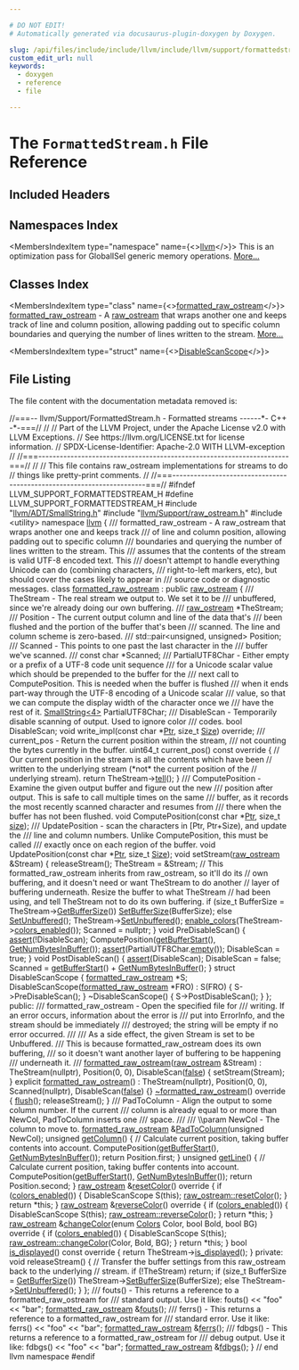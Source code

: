 ```yaml
---

# DO NOT EDIT!
# Automatically generated via docusaurus-plugin-doxygen by Doxygen.

slug: /api/files/include/include/llvm/include/llvm/support/formattedstream-h
custom_edit_url: null
keywords:
  - doxygen
  - reference
  - file

---
```





# The `FormattedStream.h` File Reference

<DoxygenPage pluginConfig={pluginConfig}>



## Included Headers

<IncludesList>
<IncludesListItem
  filePath="llvm/ADT/SmallString.h"
  permalink="/docs/api/files/include/include/llvm/include/llvm/adt/smallstring-h"
  isLocal="true" />
<IncludesListItem
  filePath="llvm/Support/raw_ostream.h"
  permalink="/docs/api/files/include/include/llvm/include/llvm/support/raw-ostream-h"
  isLocal="true" />
<IncludesListItem
  filePath="utility"
  permalink=""
  isLocal="false" />
</IncludesList>

## Namespaces Index

<MembersIndex>

<MembersIndexItem
  type="namespace"
  name={<><a href="/docs/api/namespaces/llvm">llvm</a></>}>
This is an optimization pass for GlobalISel generic memory operations. <a href="/docs/api/namespaces/llvm/#details">More...</a>
</MembersIndexItem>

</MembersIndex>

## Classes Index

<MembersIndex>

<MembersIndexItem
  type="class"
  name={<><a href="/docs/api/classes/llvm/formatted-raw-ostream">formatted_raw_ostream</a></>}>
<a href="/docs/api/classes/llvm/formatted-raw-ostream">formatted&#95;raw&#95;ostream</a> - A <a href="/docs/api/classes/llvm/raw-ostream">raw&#95;ostream</a> that wraps another one and keeps track of line and column position, allowing padding out to specific column boundaries and querying the number of lines written to the stream. <a href="/docs/api/classes/llvm/formatted-raw-ostream/#details">More...</a>
</MembersIndexItem>

<MembersIndexItem
  type="struct"
  name={<><a href="/docs/api/structs/llvm/formatted-raw-ostream/disablescanscope">DisableScanScope</a></>}>
</MembersIndexItem>

</MembersIndex>


## File Listing

The file content with the documentation metadata removed is:

<ProgramListing>

<Link id="l00001" /><CodeLine lineNumber="1"><span class="doxyHighlightComment">//===-- llvm/Support/FormattedStream.h - Formatted streams ------&#42;- C++ -&#42;-===//</span></CodeLine>
<Link id="l00002" /><CodeLine lineNumber="2"><span class="doxyHighlightComment">//</span></CodeLine>
<Link id="l00003" /><CodeLine lineNumber="3"><span class="doxyHighlightComment">// Part of the LLVM Project, under the Apache License v2.0 with LLVM Exceptions.</span></CodeLine>
<Link id="l00004" /><CodeLine lineNumber="4"><span class="doxyHighlightComment">// See https://llvm.org/LICENSE.txt for license information.</span></CodeLine>
<Link id="l00005" /><CodeLine lineNumber="5"><span class="doxyHighlightComment">// SPDX-License-Identifier: Apache-2.0 WITH LLVM-exception</span></CodeLine>
<Link id="l00006" /><CodeLine lineNumber="6"><span class="doxyHighlightComment">//</span></CodeLine>
<Link id="l00007" /><CodeLine lineNumber="7"><span class="doxyHighlightComment">//===----------------------------------------------------------------------===//</span></CodeLine>
<Link id="l00008" /><CodeLine lineNumber="8"><span class="doxyHighlightComment">//</span></CodeLine>
<Link id="l00009" /><CodeLine lineNumber="9"><span class="doxyHighlightComment">// This file contains raw&#95;ostream implementations for streams to do</span></CodeLine>
<Link id="l00010" /><CodeLine lineNumber="10"><span class="doxyHighlightComment">// things like pretty-print comments.</span></CodeLine>
<Link id="l00011" /><CodeLine lineNumber="11"><span class="doxyHighlightComment">//</span></CodeLine>
<Link id="l00012" /><CodeLine lineNumber="12"><span class="doxyHighlightComment">//===----------------------------------------------------------------------===//</span></CodeLine>
<Link id="l00013" /><CodeLine lineNumber="13"></CodeLine>
<Link id="l00014" /><CodeLine lineNumber="14"><span class="doxyHighlightPreprocessor">#ifndef LLVM&#95;SUPPORT&#95;FORMATTEDSTREAM&#95;H</span></CodeLine>
<Link id="l00015" /><CodeLine lineNumber="15"><span class="doxyHighlightPreprocessor">#define LLVM&#95;SUPPORT&#95;FORMATTEDSTREAM&#95;H</span></CodeLine>
<Link id="l00016" /><CodeLine lineNumber="16"></CodeLine>
<Link id="l00017" /><CodeLine lineNumber="17"><span class="doxyHighlightPreprocessor">#include &quot;<a href="/docs/api/files/include/include/llvm/include/llvm/adt/smallstring-h">llvm/ADT/SmallString.h</a>&quot;</span></CodeLine>
<Link id="l00018" /><CodeLine lineNumber="18"><span class="doxyHighlightPreprocessor">#include &quot;<a href="/docs/api/files/include/include/llvm/include/llvm/support/raw-ostream-h">llvm/Support/raw&#95;ostream.h</a>&quot;</span></CodeLine>
<Link id="l00019" /><CodeLine lineNumber="19"><span class="doxyHighlightPreprocessor">#include &lt;utility&gt;</span></CodeLine>
<Link id="l00020" /><CodeLine lineNumber="20"></CodeLine>
<Link id="l00021" /><CodeLine lineNumber="21"><span class="doxyHighlightKeyword">namespace </span><span class="doxyHighlight"><a href="/docs/api/namespaces/llvm">llvm</a> &#123;</span></CodeLine>
<Link id="l00022" /><CodeLine lineNumber="22"></CodeLine>
<Link id="l00023" /><CodeLine lineNumber="23"><span class="doxyHighlightComment">/// formatted&#95;raw&#95;ostream - A raw&#95;ostream that wraps another one and keeps track</span></CodeLine>
<Link id="l00024" /><CodeLine lineNumber="24"><span class="doxyHighlightComment">/// of line and column position, allowing padding out to specific column</span></CodeLine>
<Link id="l00025" /><CodeLine lineNumber="25"><span class="doxyHighlightComment">/// boundaries and querying the number of lines written to the stream. This</span></CodeLine>
<Link id="l00026" /><CodeLine lineNumber="26"><span class="doxyHighlightComment">/// assumes that the contents of the stream is valid UTF-8 encoded text. This</span></CodeLine>
<Link id="l00027" /><CodeLine lineNumber="27"><span class="doxyHighlightComment">/// doesn&#39;t attempt to handle everything Unicode can do (combining characters,</span></CodeLine>
<Link id="l00028" /><CodeLine lineNumber="28"><span class="doxyHighlightComment">/// right-to-left markers, etc), but should cover the cases likely to appear in</span></CodeLine>
<Link id="l00029" /><CodeLine lineNumber="29"><span class="doxyHighlightComment">/// source code or diagnostic messages.</span></CodeLine>
<Link id="l00030" /><CodeLine lineNumber="30" lineLink="/docs/api/classes/llvm/formatted-raw-ostream"><span class="doxyHighlightKeyword">class </span><span class="doxyHighlight"><a href="/docs/api/classes/llvm/formatted-raw-ostream/#adb8a7ef601b3598707e6ae9a6c9f6e4d">formatted&#95;raw&#95;ostream</a> : </span><span class="doxyHighlightKeyword">public</span><span class="doxyHighlight"> <a href="/docs/api/classes/llvm/raw-ostream/#a0f4b64a0f7aec0a02e7f2ff5a6552723">raw&#95;ostream</a> &#123;</span></CodeLine>
<Link id="l00031" /><CodeLine lineNumber="31"><span class="doxyHighlightComment">  /// TheStream - The real stream we output to. We set it to be</span></CodeLine>
<Link id="l00032" /><CodeLine lineNumber="32"><span class="doxyHighlightComment">  /// unbuffered, since we&#39;re already doing our own buffering.</span></CodeLine>
<Link id="l00033" /><CodeLine lineNumber="33"><span class="doxyHighlightComment">  ///</span></CodeLine>
<Link id="l00034" /><CodeLine lineNumber="34"><span class="doxyHighlight">  <a href="/docs/api/classes/llvm/raw-ostream/#a0f4b64a0f7aec0a02e7f2ff5a6552723">raw&#95;ostream</a> &#42;TheStream;</span></CodeLine>
<Link id="l00035" /><CodeLine lineNumber="35"></CodeLine>
<Link id="l00036" /><CodeLine lineNumber="36"><span class="doxyHighlightComment">  /// Position - The current output column and line of the data that&#39;s</span></CodeLine>
<Link id="l00037" /><CodeLine lineNumber="37"><span class="doxyHighlightComment">  /// been flushed and the portion of the buffer that&#39;s been</span></CodeLine>
<Link id="l00038" /><CodeLine lineNumber="38"><span class="doxyHighlightComment">  /// scanned.  The line and column scheme is zero-based.</span></CodeLine>
<Link id="l00039" /><CodeLine lineNumber="39"><span class="doxyHighlightComment">  ///</span></CodeLine>
<Link id="l00040" /><CodeLine lineNumber="40"><span class="doxyHighlight">  std::pair&lt;unsigned, unsigned&gt; Position;</span></CodeLine>
<Link id="l00041" /><CodeLine lineNumber="41"></CodeLine>
<Link id="l00042" /><CodeLine lineNumber="42"><span class="doxyHighlightComment">  /// Scanned - This points to one past the last character in the</span></CodeLine>
<Link id="l00043" /><CodeLine lineNumber="43"><span class="doxyHighlightComment">  /// buffer we&#39;ve scanned.</span></CodeLine>
<Link id="l00044" /><CodeLine lineNumber="44"><span class="doxyHighlightComment">  ///</span></CodeLine>
<Link id="l00045" /><CodeLine lineNumber="45"><span class="doxyHighlight">  </span><span class="doxyHighlightKeyword">const</span><span class="doxyHighlight"> </span><span class="doxyHighlightKeywordType">char</span><span class="doxyHighlight"> &#42;Scanned;</span></CodeLine>
<Link id="l00046" /><CodeLine lineNumber="46"></CodeLine>
<Link id="l00047" /><CodeLine lineNumber="47"><span class="doxyHighlightComment">  /// PartialUTF8Char - Either empty or a prefix of a UTF-8 code unit sequence</span></CodeLine>
<Link id="l00048" /><CodeLine lineNumber="48"><span class="doxyHighlightComment">  /// for a Unicode scalar value which should be prepended to the buffer for the</span></CodeLine>
<Link id="l00049" /><CodeLine lineNumber="49"><span class="doxyHighlightComment">  /// next call to ComputePosition. This is needed when the buffer is flushed</span></CodeLine>
<Link id="l00050" /><CodeLine lineNumber="50"><span class="doxyHighlightComment">  /// when it ends part-way through the UTF-8 encoding of a Unicode scalar</span></CodeLine>
<Link id="l00051" /><CodeLine lineNumber="51"><span class="doxyHighlightComment">  /// value, so that we can compute the display width of the character once we</span></CodeLine>
<Link id="l00052" /><CodeLine lineNumber="52"><span class="doxyHighlightComment">  /// have the rest of it.</span></CodeLine>
<Link id="l00053" /><CodeLine lineNumber="53"><span class="doxyHighlight">  <a href="/docs/api/classes/llvm/smallstring">SmallString&lt;4&gt;</a> PartialUTF8Char;</span></CodeLine>
<Link id="l00054" /><CodeLine lineNumber="54"></CodeLine>
<Link id="l00055" /><CodeLine lineNumber="55"><span class="doxyHighlightComment">  /// DisableScan - Temporarily disable scanning of output. Used to ignore color</span></CodeLine>
<Link id="l00056" /><CodeLine lineNumber="56"><span class="doxyHighlightComment">  /// codes.</span></CodeLine>
<Link id="l00057" /><CodeLine lineNumber="57"><span class="doxyHighlight">  </span><span class="doxyHighlightKeywordType">bool</span><span class="doxyHighlight"> DisableScan;</span></CodeLine>
<Link id="l00058" /><CodeLine lineNumber="58"></CodeLine>
<Link id="l00059" /><CodeLine lineNumber="59"><span class="doxyHighlight">  </span><span class="doxyHighlightKeywordType">void</span><span class="doxyHighlight"> write&#95;impl(</span><span class="doxyHighlightKeyword">const</span><span class="doxyHighlight"> </span><span class="doxyHighlightKeywordType">char</span><span class="doxyHighlight"> &#42;<a href="/docs/api/files/lib/lib/analysis/targetlibraryinfo-cpp/#aca185e6d0e9f423dbb24440206454872a11dbf501abf829b3ab7049c2d3a8a053">Ptr</a>, </span><span class="doxyHighlightKeywordType">size&#95;t</span><span class="doxyHighlight"> <a href="/docs/api/files/lib/lib/analysis/inlineorder-cpp/#a7ee6f0cb51c3b9056199e9a0001fe8c3a6f6cb72d544962fa333e2e34ce64f719">Size</a>) </span><span class="doxyHighlightKeyword">override</span><span class="doxyHighlight">;</span></CodeLine>
<Link id="l00060" /><CodeLine lineNumber="60"></CodeLine>
<Link id="l00061" /><CodeLine lineNumber="61"><span class="doxyHighlightComment">  /// current&#95;pos - Return the current position within the stream,</span></CodeLine>
<Link id="l00062" /><CodeLine lineNumber="62"><span class="doxyHighlightComment">  /// not counting the bytes currently in the buffer.</span></CodeLine>
<Link id="l00063" /><CodeLine lineNumber="63"><span class="doxyHighlight">  uint64&#95;t current&#95;pos()</span><span class="doxyHighlightKeyword"> const override </span><span class="doxyHighlight">&#123;</span></CodeLine>
<Link id="l00064" /><CodeLine lineNumber="64"><span class="doxyHighlight">    </span><span class="doxyHighlightComment">// Our current position in the stream is all the contents which have been</span></CodeLine>
<Link id="l00065" /><CodeLine lineNumber="65"><span class="doxyHighlight">    </span><span class="doxyHighlightComment">// written to the underlying stream (&#42;not&#42; the current position of the</span></CodeLine>
<Link id="l00066" /><CodeLine lineNumber="66"><span class="doxyHighlight">    </span><span class="doxyHighlightComment">// underlying stream).</span></CodeLine>
<Link id="l00067" /><CodeLine lineNumber="67"><span class="doxyHighlight">    </span><span class="doxyHighlightKeywordFlow">return</span><span class="doxyHighlight"> TheStream-&gt;<a href="/docs/api/classes/llvm/raw-ostream/#a0f90ad570f71349466844ee9f2d06cd1">tell</a>();</span></CodeLine>
<Link id="l00068" /><CodeLine lineNumber="68"><span class="doxyHighlight">  &#125;</span></CodeLine>
<Link id="l00069" /><CodeLine lineNumber="69"></CodeLine>
<Link id="l00070" /><CodeLine lineNumber="70"><span class="doxyHighlightComment">  /// ComputePosition - Examine the given output buffer and figure out the new</span></CodeLine>
<Link id="l00071" /><CodeLine lineNumber="71"><span class="doxyHighlightComment">  /// position after output. This is safe to call multiple times on the same</span></CodeLine>
<Link id="l00072" /><CodeLine lineNumber="72"><span class="doxyHighlightComment">  /// buffer, as it records the most recently scanned character and resumes from</span></CodeLine>
<Link id="l00073" /><CodeLine lineNumber="73"><span class="doxyHighlightComment">  /// there when the buffer has not been flushed.</span></CodeLine>
<Link id="l00074" /><CodeLine lineNumber="74"><span class="doxyHighlight">  </span><span class="doxyHighlightKeywordType">void</span><span class="doxyHighlight"> ComputePosition(</span><span class="doxyHighlightKeyword">const</span><span class="doxyHighlight"> </span><span class="doxyHighlightKeywordType">char</span><span class="doxyHighlight"> &#42;<a href="/docs/api/files/lib/lib/analysis/targetlibraryinfo-cpp/#aca185e6d0e9f423dbb24440206454872a11dbf501abf829b3ab7049c2d3a8a053">Ptr</a>, </span><span class="doxyHighlightKeywordType">size&#95;t</span><span class="doxyHighlight"> <a href="/docs/api/namespaces/llvm/#a10f3d955592ae2bc745f57e5b48ae115">size</a>);</span></CodeLine>
<Link id="l00075" /><CodeLine lineNumber="75"></CodeLine>
<Link id="l00076" /><CodeLine lineNumber="76"><span class="doxyHighlightComment">  /// UpdatePosition - scan the characters in &#91;Ptr, Ptr+Size), and update the</span></CodeLine>
<Link id="l00077" /><CodeLine lineNumber="77"><span class="doxyHighlightComment">  /// line and column numbers. Unlike ComputePosition, this must be called</span></CodeLine>
<Link id="l00078" /><CodeLine lineNumber="78"><span class="doxyHighlightComment">  /// exactly once on each region of the buffer.</span></CodeLine>
<Link id="l00079" /><CodeLine lineNumber="79"><span class="doxyHighlight">  </span><span class="doxyHighlightKeywordType">void</span><span class="doxyHighlight"> UpdatePosition(</span><span class="doxyHighlightKeyword">const</span><span class="doxyHighlight"> </span><span class="doxyHighlightKeywordType">char</span><span class="doxyHighlight"> &#42;<a href="/docs/api/files/lib/lib/analysis/targetlibraryinfo-cpp/#aca185e6d0e9f423dbb24440206454872a11dbf501abf829b3ab7049c2d3a8a053">Ptr</a>, </span><span class="doxyHighlightKeywordType">size&#95;t</span><span class="doxyHighlight"> <a href="/docs/api/files/lib/lib/analysis/inlineorder-cpp/#a7ee6f0cb51c3b9056199e9a0001fe8c3a6f6cb72d544962fa333e2e34ce64f719">Size</a>);</span></CodeLine>
<Link id="l00080" /><CodeLine lineNumber="80"></CodeLine>
<Link id="l00081" /><CodeLine lineNumber="81"><span class="doxyHighlight">  </span><span class="doxyHighlightKeywordType">void</span><span class="doxyHighlight"> setStream(<a href="/docs/api/classes/llvm/raw-ostream/#a0f4b64a0f7aec0a02e7f2ff5a6552723">raw&#95;ostream</a> &amp;Stream) &#123;</span></CodeLine>
<Link id="l00082" /><CodeLine lineNumber="82"><span class="doxyHighlight">    releaseStream();</span></CodeLine>
<Link id="l00083" /><CodeLine lineNumber="83"></CodeLine>
<Link id="l00084" /><CodeLine lineNumber="84"><span class="doxyHighlight">    TheStream = &amp;Stream;</span></CodeLine>
<Link id="l00085" /><CodeLine lineNumber="85"></CodeLine>
<Link id="l00086" /><CodeLine lineNumber="86"><span class="doxyHighlight">    </span><span class="doxyHighlightComment">// This formatted&#95;raw&#95;ostream inherits from raw&#95;ostream, so it&#39;ll do its</span></CodeLine>
<Link id="l00087" /><CodeLine lineNumber="87"><span class="doxyHighlight">    </span><span class="doxyHighlightComment">// own buffering, and it doesn&#39;t need or want TheStream to do another</span></CodeLine>
<Link id="l00088" /><CodeLine lineNumber="88"><span class="doxyHighlight">    </span><span class="doxyHighlightComment">// layer of buffering underneath. Resize the buffer to what TheStream</span></CodeLine>
<Link id="l00089" /><CodeLine lineNumber="89"><span class="doxyHighlight">    </span><span class="doxyHighlightComment">// had been using, and tell TheStream not to do its own buffering.</span></CodeLine>
<Link id="l00090" /><CodeLine lineNumber="90"><span class="doxyHighlight">    </span><span class="doxyHighlightKeywordFlow">if</span><span class="doxyHighlight"> (</span><span class="doxyHighlightKeywordType">size&#95;t</span><span class="doxyHighlight"> BufferSize = TheStream-&gt;<a href="/docs/api/classes/llvm/raw-ostream/#a2d79232a41a2f24d43acb936c8522443">GetBufferSize</a>())</span></CodeLine>
<Link id="l00091" /><CodeLine lineNumber="91"><span class="doxyHighlight">      <a href="/docs/api/classes/llvm/raw-ostream/#a1a59a3dce2d7cde8c5e6ef0e3a30b375">SetBufferSize</a>(BufferSize);</span></CodeLine>
<Link id="l00092" /><CodeLine lineNumber="92"><span class="doxyHighlight">    </span><span class="doxyHighlightKeywordFlow">else</span></CodeLine>
<Link id="l00093" /><CodeLine lineNumber="93"><span class="doxyHighlight">      <a href="/docs/api/classes/llvm/raw-ostream/#a75860636a752bc2592f6e4185e63efdc">SetUnbuffered</a>();</span></CodeLine>
<Link id="l00094" /><CodeLine lineNumber="94"><span class="doxyHighlight">    TheStream-&gt;<a href="/docs/api/classes/llvm/raw-ostream/#a75860636a752bc2592f6e4185e63efdc">SetUnbuffered</a>();</span></CodeLine>
<Link id="l00095" /><CodeLine lineNumber="95"></CodeLine>
<Link id="l00096" /><CodeLine lineNumber="96"><span class="doxyHighlight">    <a href="/docs/api/classes/llvm/raw-ostream/#abb9477fc02ae36079df14aa77d8789c3">enable&#95;colors</a>(TheStream-&gt;<a href="/docs/api/classes/llvm/raw-ostream/#aff9ac3b7e5094380eca385afd6023cd4">colors&#95;enabled</a>());</span></CodeLine>
<Link id="l00097" /><CodeLine lineNumber="97"></CodeLine>
<Link id="l00098" /><CodeLine lineNumber="98"><span class="doxyHighlight">    Scanned = </span><span class="doxyHighlightKeyword">nullptr</span><span class="doxyHighlight">;</span></CodeLine>
<Link id="l00099" /><CodeLine lineNumber="99"><span class="doxyHighlight">  &#125;</span></CodeLine>
<Link id="l00100" /><CodeLine lineNumber="100"></CodeLine>
<Link id="l00101" /><CodeLine lineNumber="101"><span class="doxyHighlight">  </span><span class="doxyHighlightKeywordType">void</span><span class="doxyHighlight"> PreDisableScan() &#123;</span></CodeLine>
<Link id="l00102" /><CodeLine lineNumber="102"><span class="doxyHighlight">    <a href="/docs/api/files/lib/lib/target/lib/target/amdgpu/silowercontrolflow-cpp/#a4868c5d81c5ccc98c47aeab6244346a0">assert</a>(!DisableScan);</span></CodeLine>
<Link id="l00103" /><CodeLine lineNumber="103"><span class="doxyHighlight">    ComputePosition(<a href="/docs/api/classes/llvm/raw-ostream/#a980ad6112624b521eb2d831b39b346eb">getBufferStart</a>(), <a href="/docs/api/classes/llvm/raw-ostream/#ad6cd89674692383208613b1e4ee560fe">GetNumBytesInBuffer</a>());</span></CodeLine>
<Link id="l00104" /><CodeLine lineNumber="104"><span class="doxyHighlight">    <a href="/docs/api/files/lib/lib/target/lib/target/amdgpu/silowercontrolflow-cpp/#a4868c5d81c5ccc98c47aeab6244346a0">assert</a>(PartialUTF8Char.<a href="/docs/api/classes/llvm/smallvectortemplatecommon/#ad9a3c7bc26b130377bbafc170b5f88a2">empty</a>());</span></CodeLine>
<Link id="l00105" /><CodeLine lineNumber="105"><span class="doxyHighlight">    DisableScan = </span><span class="doxyHighlightKeyword">true</span><span class="doxyHighlight">;</span></CodeLine>
<Link id="l00106" /><CodeLine lineNumber="106"><span class="doxyHighlight">  &#125;</span></CodeLine>
<Link id="l00107" /><CodeLine lineNumber="107"></CodeLine>
<Link id="l00108" /><CodeLine lineNumber="108"><span class="doxyHighlight">  </span><span class="doxyHighlightKeywordType">void</span><span class="doxyHighlight"> PostDisableScan() &#123;</span></CodeLine>
<Link id="l00109" /><CodeLine lineNumber="109"><span class="doxyHighlight">    <a href="/docs/api/files/lib/lib/target/lib/target/amdgpu/silowercontrolflow-cpp/#a4868c5d81c5ccc98c47aeab6244346a0">assert</a>(DisableScan);</span></CodeLine>
<Link id="l00110" /><CodeLine lineNumber="110"><span class="doxyHighlight">    DisableScan = </span><span class="doxyHighlightKeyword">false</span><span class="doxyHighlight">;</span></CodeLine>
<Link id="l00111" /><CodeLine lineNumber="111"><span class="doxyHighlight">    Scanned = <a href="/docs/api/classes/llvm/raw-ostream/#a980ad6112624b521eb2d831b39b346eb">getBufferStart</a>() + <a href="/docs/api/classes/llvm/raw-ostream/#ad6cd89674692383208613b1e4ee560fe">GetNumBytesInBuffer</a>();</span></CodeLine>
<Link id="l00112" /><CodeLine lineNumber="112"><span class="doxyHighlight">  &#125;</span></CodeLine>
<Link id="l00113" /><CodeLine lineNumber="113"></CodeLine>
<Link id="l00114" /><CodeLine lineNumber="114"><span class="doxyHighlight">  </span><span class="doxyHighlightKeyword">struct </span><span class="doxyHighlight">DisableScanScope &#123;</span></CodeLine>
<Link id="l00115" /><CodeLine lineNumber="115"><span class="doxyHighlight">    <a href="/docs/api/classes/llvm/formatted-raw-ostream/#adb8a7ef601b3598707e6ae9a6c9f6e4d">formatted&#95;raw&#95;ostream</a> &#42;S;</span></CodeLine>
<Link id="l00116" /><CodeLine lineNumber="116"></CodeLine>
<Link id="l00117" /><CodeLine lineNumber="117"><span class="doxyHighlight">    DisableScanScope(<a href="/docs/api/classes/llvm/formatted-raw-ostream/#adb8a7ef601b3598707e6ae9a6c9f6e4d">formatted&#95;raw&#95;ostream</a> &#42;FRO) : S(FRO) &#123;</span></CodeLine>
<Link id="l00118" /><CodeLine lineNumber="118"><span class="doxyHighlight">      S-&gt;PreDisableScan();</span></CodeLine>
<Link id="l00119" /><CodeLine lineNumber="119"><span class="doxyHighlight">    &#125;</span></CodeLine>
<Link id="l00120" /><CodeLine lineNumber="120"><span class="doxyHighlight">    ~DisableScanScope() &#123; S-&gt;PostDisableScan(); &#125;</span></CodeLine>
<Link id="l00121" /><CodeLine lineNumber="121"><span class="doxyHighlight">  &#125;;</span></CodeLine>
<Link id="l00122" /><CodeLine lineNumber="122"></CodeLine>
<Link id="l00123" /><CodeLine lineNumber="123"><span class="doxyHighlightKeyword">public</span><span class="doxyHighlight">:</span></CodeLine>
<Link id="l00124" /><CodeLine lineNumber="124"><span class="doxyHighlightComment">  /// formatted&#95;raw&#95;ostream - Open the specified file for</span></CodeLine>
<Link id="l00125" /><CodeLine lineNumber="125"><span class="doxyHighlightComment">  /// writing. If an error occurs, information about the error is</span></CodeLine>
<Link id="l00126" /><CodeLine lineNumber="126"><span class="doxyHighlightComment">  /// put into ErrorInfo, and the stream should be immediately</span></CodeLine>
<Link id="l00127" /><CodeLine lineNumber="127"><span class="doxyHighlightComment">  /// destroyed; the string will be empty if no error occurred.</span></CodeLine>
<Link id="l00128" /><CodeLine lineNumber="128"><span class="doxyHighlightComment">  ///</span></CodeLine>
<Link id="l00129" /><CodeLine lineNumber="129"><span class="doxyHighlightComment">  /// As a side effect, the given Stream is set to be Unbuffered.</span></CodeLine>
<Link id="l00130" /><CodeLine lineNumber="130"><span class="doxyHighlightComment">  /// This is because formatted&#95;raw&#95;ostream does its own buffering,</span></CodeLine>
<Link id="l00131" /><CodeLine lineNumber="131"><span class="doxyHighlightComment">  /// so it doesn&#39;t want another layer of buffering to be happening</span></CodeLine>
<Link id="l00132" /><CodeLine lineNumber="132"><span class="doxyHighlightComment">  /// underneath it.</span></CodeLine>
<Link id="l00133" /><CodeLine lineNumber="133"><span class="doxyHighlightComment">  ///</span></CodeLine>
<Link id="l00134" /><CodeLine lineNumber="134" lineLink="/docs/api/classes/llvm/formatted-raw-ostream/#adb8a7ef601b3598707e6ae9a6c9f6e4d"><span class="doxyHighlight">  <a href="/docs/api/classes/llvm/formatted-raw-ostream/#adb8a7ef601b3598707e6ae9a6c9f6e4d">formatted&#95;raw&#95;ostream</a>(<a href="/docs/api/classes/llvm/raw-ostream/#a0f4b64a0f7aec0a02e7f2ff5a6552723">raw&#95;ostream</a> &amp;Stream)</span></CodeLine>
<Link id="l00135" /><CodeLine lineNumber="135"><span class="doxyHighlight">      : TheStream(nullptr), Position(0, 0), DisableScan(<a href="/docs/api/namespaces/false">false</a>) &#123;</span></CodeLine>
<Link id="l00136" /><CodeLine lineNumber="136"><span class="doxyHighlight">    setStream(Stream);</span></CodeLine>
<Link id="l00137" /><CodeLine lineNumber="137"><span class="doxyHighlight">  &#125;</span></CodeLine>
<Link id="l00138" /><CodeLine lineNumber="138" lineLink="/docs/api/classes/llvm/formatted-raw-ostream/#a91b597f0ba8945f847b8df2ff00e5880"><span class="doxyHighlight">  </span><span class="doxyHighlightKeyword">explicit</span><span class="doxyHighlight"> <a href="/docs/api/classes/llvm/formatted-raw-ostream/#a91b597f0ba8945f847b8df2ff00e5880">formatted&#95;raw&#95;ostream</a>()</span></CodeLine>
<Link id="l00139" /><CodeLine lineNumber="139"><span class="doxyHighlight">      : TheStream(nullptr), Position(0, 0), Scanned(nullptr),</span></CodeLine>
<Link id="l00140" /><CodeLine lineNumber="140"><span class="doxyHighlight">        DisableScan(<a href="/docs/api/namespaces/false">false</a>) &#123;&#125;</span></CodeLine>
<Link id="l00141" /><CodeLine lineNumber="141"></CodeLine>
<Link id="l00142" /><CodeLine lineNumber="142" lineLink="/docs/api/classes/llvm/formatted-raw-ostream/#a0eb361f836554627ef51810e0d3646c6"><span class="doxyHighlight">  <a href="/docs/api/classes/llvm/formatted-raw-ostream/#a0eb361f836554627ef51810e0d3646c6">~formatted&#95;raw&#95;ostream</a>()</span><span class="doxyHighlightKeyword"> override </span><span class="doxyHighlight">&#123;</span></CodeLine>
<Link id="l00143" /><CodeLine lineNumber="143"><span class="doxyHighlight">    <a href="/docs/api/classes/llvm/raw-ostream/#a520bdf57dfe3e73abb53d482893f0a27">flush</a>();</span></CodeLine>
<Link id="l00144" /><CodeLine lineNumber="144"><span class="doxyHighlight">    releaseStream();</span></CodeLine>
<Link id="l00145" /><CodeLine lineNumber="145"><span class="doxyHighlight">  &#125;</span></CodeLine>
<Link id="l00146" /><CodeLine lineNumber="146"></CodeLine>
<Link id="l00147" /><CodeLine lineNumber="147"><span class="doxyHighlightComment">  /// PadToColumn - Align the output to some column number.  If the current</span></CodeLine>
<Link id="l00148" /><CodeLine lineNumber="148"><span class="doxyHighlightComment">  /// column is already equal to or more than NewCol, PadToColumn inserts one</span></CodeLine>
<Link id="l00149" /><CodeLine lineNumber="149"><span class="doxyHighlightComment">  /// space.</span></CodeLine>
<Link id="l00150" /><CodeLine lineNumber="150"><span class="doxyHighlightComment">  ///</span></CodeLine>
<Link id="l00151" /><CodeLine lineNumber="151"><span class="doxyHighlightComment">  /// \\param NewCol - The column to move to.</span></CodeLine>
<Link id="l00152" /><CodeLine lineNumber="152"><span class="doxyHighlight">  <a href="/docs/api/classes/llvm/formatted-raw-ostream">formatted&#95;raw&#95;ostream</a> &amp;<a href="/docs/api/classes/llvm/formatted-raw-ostream/#a1fc7f913807a21ba5a42df7cc2d2e748">PadToColumn</a>(</span><span class="doxyHighlightKeywordType">unsigned</span><span class="doxyHighlight"> NewCol);</span></CodeLine>
<Link id="l00153" /><CodeLine lineNumber="153"></CodeLine>
<Link id="l00154" /><CodeLine lineNumber="154" lineLink="/docs/api/classes/llvm/formatted-raw-ostream/#a65290bab4b83149e403bf48709658bd1"><span class="doxyHighlight">  </span><span class="doxyHighlightKeywordType">unsigned</span><span class="doxyHighlight"> <a href="/docs/api/classes/llvm/formatted-raw-ostream/#a65290bab4b83149e403bf48709658bd1">getColumn</a>() &#123;</span></CodeLine>
<Link id="l00155" /><CodeLine lineNumber="155"><span class="doxyHighlight">    </span><span class="doxyHighlightComment">// Calculate current position, taking buffer contents into account.</span></CodeLine>
<Link id="l00156" /><CodeLine lineNumber="156"><span class="doxyHighlight">    ComputePosition(<a href="/docs/api/classes/llvm/raw-ostream/#a980ad6112624b521eb2d831b39b346eb">getBufferStart</a>(), <a href="/docs/api/classes/llvm/raw-ostream/#ad6cd89674692383208613b1e4ee560fe">GetNumBytesInBuffer</a>());</span></CodeLine>
<Link id="l00157" /><CodeLine lineNumber="157"><span class="doxyHighlight">    </span><span class="doxyHighlightKeywordFlow">return</span><span class="doxyHighlight"> Position.first;</span></CodeLine>
<Link id="l00158" /><CodeLine lineNumber="158"><span class="doxyHighlight">  &#125;</span></CodeLine>
<Link id="l00159" /><CodeLine lineNumber="159"></CodeLine>
<Link id="l00160" /><CodeLine lineNumber="160" lineLink="/docs/api/classes/llvm/formatted-raw-ostream/#a88de341253439019e912f01fcd55c45b"><span class="doxyHighlight">  </span><span class="doxyHighlightKeywordType">unsigned</span><span class="doxyHighlight"> <a href="/docs/api/classes/llvm/formatted-raw-ostream/#a88de341253439019e912f01fcd55c45b">getLine</a>() &#123;</span></CodeLine>
<Link id="l00161" /><CodeLine lineNumber="161"><span class="doxyHighlight">    </span><span class="doxyHighlightComment">// Calculate current position, taking buffer contents into account.</span></CodeLine>
<Link id="l00162" /><CodeLine lineNumber="162"><span class="doxyHighlight">    ComputePosition(<a href="/docs/api/classes/llvm/raw-ostream/#a980ad6112624b521eb2d831b39b346eb">getBufferStart</a>(), <a href="/docs/api/classes/llvm/raw-ostream/#ad6cd89674692383208613b1e4ee560fe">GetNumBytesInBuffer</a>());</span></CodeLine>
<Link id="l00163" /><CodeLine lineNumber="163"><span class="doxyHighlight">    </span><span class="doxyHighlightKeywordFlow">return</span><span class="doxyHighlight"> Position.second;</span></CodeLine>
<Link id="l00164" /><CodeLine lineNumber="164"><span class="doxyHighlight">  &#125;</span></CodeLine>
<Link id="l00165" /><CodeLine lineNumber="165"></CodeLine>
<Link id="l00166" /><CodeLine lineNumber="166" lineLink="/docs/api/classes/llvm/formatted-raw-ostream/#a255a1144d50063acc74b8b5143697694"><span class="doxyHighlight">  <a href="/docs/api/classes/llvm/raw-ostream/#a0f4b64a0f7aec0a02e7f2ff5a6552723">raw&#95;ostream</a> &amp;<a href="/docs/api/classes/llvm/formatted-raw-ostream/#a255a1144d50063acc74b8b5143697694">resetColor</a>()</span><span class="doxyHighlightKeyword"> override </span><span class="doxyHighlight">&#123;</span></CodeLine>
<Link id="l00167" /><CodeLine lineNumber="167"><span class="doxyHighlight">    </span><span class="doxyHighlightKeywordFlow">if</span><span class="doxyHighlight"> (<a href="/docs/api/classes/llvm/raw-ostream/#aff9ac3b7e5094380eca385afd6023cd4">colors&#95;enabled</a>()) &#123;</span></CodeLine>
<Link id="l00168" /><CodeLine lineNumber="168"><span class="doxyHighlight">      DisableScanScope S(</span><span class="doxyHighlightKeyword">this</span><span class="doxyHighlight">);</span></CodeLine>
<Link id="l00169" /><CodeLine lineNumber="169"><span class="doxyHighlight">      <a href="/docs/api/classes/llvm/raw-ostream/#a4219e33c3cd0cc8383f615fc40254d21">raw&#95;ostream::resetColor</a>();</span></CodeLine>
<Link id="l00170" /><CodeLine lineNumber="170"><span class="doxyHighlight">    &#125;</span></CodeLine>
<Link id="l00171" /><CodeLine lineNumber="171"><span class="doxyHighlight">    </span><span class="doxyHighlightKeywordFlow">return</span><span class="doxyHighlight"> &#42;</span><span class="doxyHighlightKeyword">this</span><span class="doxyHighlight">;</span></CodeLine>
<Link id="l00172" /><CodeLine lineNumber="172"><span class="doxyHighlight">  &#125;</span></CodeLine>
<Link id="l00173" /><CodeLine lineNumber="173"></CodeLine>
<Link id="l00174" /><CodeLine lineNumber="174" lineLink="/docs/api/classes/llvm/formatted-raw-ostream/#af55e6fb1fbaadb04b201cba1f302d7b9"><span class="doxyHighlight">  <a href="/docs/api/classes/llvm/raw-ostream/#a0f4b64a0f7aec0a02e7f2ff5a6552723">raw&#95;ostream</a> &amp;<a href="/docs/api/classes/llvm/formatted-raw-ostream/#af55e6fb1fbaadb04b201cba1f302d7b9">reverseColor</a>()</span><span class="doxyHighlightKeyword"> override </span><span class="doxyHighlight">&#123;</span></CodeLine>
<Link id="l00175" /><CodeLine lineNumber="175"><span class="doxyHighlight">    </span><span class="doxyHighlightKeywordFlow">if</span><span class="doxyHighlight"> (<a href="/docs/api/classes/llvm/raw-ostream/#aff9ac3b7e5094380eca385afd6023cd4">colors&#95;enabled</a>()) &#123;</span></CodeLine>
<Link id="l00176" /><CodeLine lineNumber="176"><span class="doxyHighlight">      DisableScanScope S(</span><span class="doxyHighlightKeyword">this</span><span class="doxyHighlight">);</span></CodeLine>
<Link id="l00177" /><CodeLine lineNumber="177"><span class="doxyHighlight">      <a href="/docs/api/classes/llvm/raw-ostream/#a6095e2a0ebe961a05e2b3a7b6acbe769">raw&#95;ostream::reverseColor</a>();</span></CodeLine>
<Link id="l00178" /><CodeLine lineNumber="178"><span class="doxyHighlight">    &#125;</span></CodeLine>
<Link id="l00179" /><CodeLine lineNumber="179"><span class="doxyHighlight">    </span><span class="doxyHighlightKeywordFlow">return</span><span class="doxyHighlight"> &#42;</span><span class="doxyHighlightKeyword">this</span><span class="doxyHighlight">;</span></CodeLine>
<Link id="l00180" /><CodeLine lineNumber="180"><span class="doxyHighlight">  &#125;</span></CodeLine>
<Link id="l00181" /><CodeLine lineNumber="181"></CodeLine>
<Link id="l00182" /><CodeLine lineNumber="182" lineLink="/docs/api/classes/llvm/formatted-raw-ostream/#a28c28221c236cdabcd2e6553854ed278"><span class="doxyHighlight">  <a href="/docs/api/classes/llvm/raw-ostream/#a0f4b64a0f7aec0a02e7f2ff5a6552723">raw&#95;ostream</a> &amp;<a href="/docs/api/classes/llvm/formatted-raw-ostream/#a28c28221c236cdabcd2e6553854ed278">changeColor</a>(</span><span class="doxyHighlightKeyword">enum</span><span class="doxyHighlight"> <a href="/docs/api/classes/llvm/raw-ostream/#a1d5efc43dd5669473ac2fe47d5aaf965">Colors</a> Color, </span><span class="doxyHighlightKeywordType">bool</span><span class="doxyHighlight"> Bold, </span><span class="doxyHighlightKeywordType">bool</span><span class="doxyHighlight"> BG)</span><span class="doxyHighlightKeyword"> override </span><span class="doxyHighlight">&#123;</span></CodeLine>
<Link id="l00183" /><CodeLine lineNumber="183"><span class="doxyHighlight">    </span><span class="doxyHighlightKeywordFlow">if</span><span class="doxyHighlight"> (<a href="/docs/api/classes/llvm/raw-ostream/#aff9ac3b7e5094380eca385afd6023cd4">colors&#95;enabled</a>()) &#123;</span></CodeLine>
<Link id="l00184" /><CodeLine lineNumber="184"><span class="doxyHighlight">      DisableScanScope S(</span><span class="doxyHighlightKeyword">this</span><span class="doxyHighlight">);</span></CodeLine>
<Link id="l00185" /><CodeLine lineNumber="185"><span class="doxyHighlight">      <a href="/docs/api/classes/llvm/raw-ostream/#a28fa4a2054d6d628fa4eea21c5262212">raw&#95;ostream::changeColor</a>(Color, Bold, BG);</span></CodeLine>
<Link id="l00186" /><CodeLine lineNumber="186"><span class="doxyHighlight">    &#125;</span></CodeLine>
<Link id="l00187" /><CodeLine lineNumber="187"><span class="doxyHighlight">    </span><span class="doxyHighlightKeywordFlow">return</span><span class="doxyHighlight"> &#42;</span><span class="doxyHighlightKeyword">this</span><span class="doxyHighlight">;</span></CodeLine>
<Link id="l00188" /><CodeLine lineNumber="188"><span class="doxyHighlight">  &#125;</span></CodeLine>
<Link id="l00189" /><CodeLine lineNumber="189"></CodeLine>
<Link id="l00190" /><CodeLine lineNumber="190" lineLink="/docs/api/classes/llvm/formatted-raw-ostream/#a0af326688c69076ecde5af500a1a7d5f"><span class="doxyHighlight">  </span><span class="doxyHighlightKeywordType">bool</span><span class="doxyHighlight"> <a href="/docs/api/classes/llvm/formatted-raw-ostream/#a0af326688c69076ecde5af500a1a7d5f">is&#95;displayed</a>()</span><span class="doxyHighlightKeyword"> const override </span><span class="doxyHighlight">&#123;</span></CodeLine>
<Link id="l00191" /><CodeLine lineNumber="191"><span class="doxyHighlight">    </span><span class="doxyHighlightKeywordFlow">return</span><span class="doxyHighlight"> TheStream-&gt;<a href="/docs/api/classes/llvm/raw-ostream/#a8f6a957a67e05e7355ab616619ee2608">is&#95;displayed</a>();</span></CodeLine>
<Link id="l00192" /><CodeLine lineNumber="192"><span class="doxyHighlight">  &#125;</span></CodeLine>
<Link id="l00193" /><CodeLine lineNumber="193"></CodeLine>
<Link id="l00194" /><CodeLine lineNumber="194"><span class="doxyHighlightKeyword">private</span><span class="doxyHighlight">:</span></CodeLine>
<Link id="l00195" /><CodeLine lineNumber="195"><span class="doxyHighlight">  </span><span class="doxyHighlightKeywordType">void</span><span class="doxyHighlight"> releaseStream() &#123;</span></CodeLine>
<Link id="l00196" /><CodeLine lineNumber="196"><span class="doxyHighlight">    </span><span class="doxyHighlightComment">// Transfer the buffer settings from this raw&#95;ostream back to the underlying</span></CodeLine>
<Link id="l00197" /><CodeLine lineNumber="197"><span class="doxyHighlight">    </span><span class="doxyHighlightComment">// stream.</span></CodeLine>
<Link id="l00198" /><CodeLine lineNumber="198"><span class="doxyHighlight">    </span><span class="doxyHighlightKeywordFlow">if</span><span class="doxyHighlight"> (!TheStream)</span></CodeLine>
<Link id="l00199" /><CodeLine lineNumber="199"><span class="doxyHighlight">      </span><span class="doxyHighlightKeywordFlow">return</span><span class="doxyHighlight">;</span></CodeLine>
<Link id="l00200" /><CodeLine lineNumber="200"><span class="doxyHighlight">    </span><span class="doxyHighlightKeywordFlow">if</span><span class="doxyHighlight"> (</span><span class="doxyHighlightKeywordType">size&#95;t</span><span class="doxyHighlight"> BufferSize = <a href="/docs/api/classes/llvm/raw-ostream/#a2d79232a41a2f24d43acb936c8522443">GetBufferSize</a>())</span></CodeLine>
<Link id="l00201" /><CodeLine lineNumber="201"><span class="doxyHighlight">      TheStream-&gt;<a href="/docs/api/classes/llvm/raw-ostream/#a1a59a3dce2d7cde8c5e6ef0e3a30b375">SetBufferSize</a>(BufferSize);</span></CodeLine>
<Link id="l00202" /><CodeLine lineNumber="202"><span class="doxyHighlight">    </span><span class="doxyHighlightKeywordFlow">else</span></CodeLine>
<Link id="l00203" /><CodeLine lineNumber="203"><span class="doxyHighlight">      TheStream-&gt;<a href="/docs/api/classes/llvm/raw-ostream/#a75860636a752bc2592f6e4185e63efdc">SetUnbuffered</a>();</span></CodeLine>
<Link id="l00204" /><CodeLine lineNumber="204"><span class="doxyHighlight">  &#125;</span></CodeLine>
<Link id="l00205" /><CodeLine lineNumber="205"><span class="doxyHighlight">&#125;;</span></CodeLine>
<Link id="l00206" /><CodeLine lineNumber="206"></CodeLine>
<Link id="l00207" /><CodeLine lineNumber="207"><span class="doxyHighlightComment">/// fouts() - This returns a reference to a formatted&#95;raw&#95;ostream for</span></CodeLine>
<Link id="l00208" /><CodeLine lineNumber="208"><span class="doxyHighlightComment">/// standard output.  Use it like: fouts() &lt;&lt; &quot;foo&quot; &lt;&lt; &quot;bar&quot;;</span></CodeLine>
<Link id="l00209" /><CodeLine lineNumber="209"><span class="doxyHighlight"><a href="/docs/api/classes/llvm/formatted-raw-ostream">formatted&#95;raw&#95;ostream</a> &amp;<a href="/docs/api/namespaces/llvm/#a472f926a5e7fc7bb1f147eb4e383cd34">fouts</a>();</span></CodeLine>
<Link id="l00210" /><CodeLine lineNumber="210"></CodeLine>
<Link id="l00211" /><CodeLine lineNumber="211"><span class="doxyHighlightComment">/// ferrs() - This returns a reference to a formatted&#95;raw&#95;ostream for</span></CodeLine>
<Link id="l00212" /><CodeLine lineNumber="212"><span class="doxyHighlightComment">/// standard error.  Use it like: ferrs() &lt;&lt; &quot;foo&quot; &lt;&lt; &quot;bar&quot;;</span></CodeLine>
<Link id="l00213" /><CodeLine lineNumber="213"><span class="doxyHighlight"><a href="/docs/api/classes/llvm/formatted-raw-ostream">formatted&#95;raw&#95;ostream</a> &amp;<a href="/docs/api/namespaces/llvm/#afda981ec296fec6b640f6fcbdda8c980">ferrs</a>();</span></CodeLine>
<Link id="l00214" /><CodeLine lineNumber="214"></CodeLine>
<Link id="l00215" /><CodeLine lineNumber="215"><span class="doxyHighlightComment">/// fdbgs() - This returns a reference to a formatted&#95;raw&#95;ostream for</span></CodeLine>
<Link id="l00216" /><CodeLine lineNumber="216"><span class="doxyHighlightComment">/// debug output.  Use it like: fdbgs() &lt;&lt; &quot;foo&quot; &lt;&lt; &quot;bar&quot;;</span></CodeLine>
<Link id="l00217" /><CodeLine lineNumber="217"><span class="doxyHighlight"><a href="/docs/api/classes/llvm/formatted-raw-ostream">formatted&#95;raw&#95;ostream</a> &amp;<a href="/docs/api/namespaces/llvm/#a15e24b8be5cefb33e34f2d8c0124f6aa">fdbgs</a>();</span></CodeLine>
<Link id="l00218" /><CodeLine lineNumber="218"></CodeLine>
<Link id="l00219" /><CodeLine lineNumber="219"><span class="doxyHighlight">&#125; </span><span class="doxyHighlightComment">// end llvm namespace</span></CodeLine>
<Link id="l00220" /><CodeLine lineNumber="220"></CodeLine>
<Link id="l00221" /><CodeLine lineNumber="221"></CodeLine>
<Link id="l00222" /><CodeLine lineNumber="222"><span class="doxyHighlightPreprocessor">#endif</span></CodeLine>

</ProgramListing>


</DoxygenPage>
